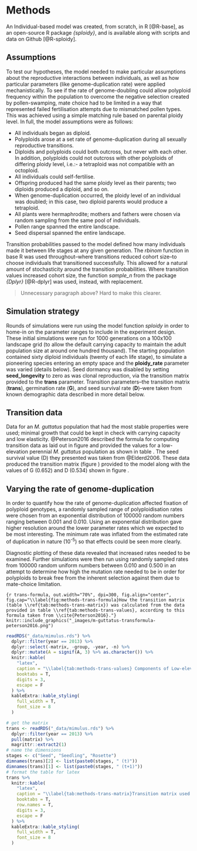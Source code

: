 # Methods {#methods}

An Individual-based model was created, from scratch, in R [@R-base], as an open-source R package *{sploidy}*, and is available along with scripts and data on Github [@R-sploidy].

## Assumptions {#methods-model-assumptions}

To test our hypotheses, the model needed to make particular assumptions about the reproductive interactions between individuals, as well as how particular parameters (like genome-duplication rate) were applied mechanistically. To see if the rate of genome-doubling could allow polyploid frequency within the population to overcome the negative selection created by pollen-swamping, mate choice had to be limited in a way that represented failed fertilisation attempts due to mismatched pollen types. This was achieved using a simple matching rule based on parental ploidy level. In full, the model assumptions were as follows:

- All individuals began as diploid.
- Polyploids arose at a set rate of genome-duplication during all sexually reproductive transitions.
- Diploids and polyploids could both outcross, but never with each other. In addition, polyploids could not outcross with other polyploids of differing ploidy level, i.e.:- a tetraploid was not compatible with an octoploid. 
- All individuals could self-fertilise.
- Offspring produced had the same ploidy level as their parents; two diploids produced a diploid, and so on.
- When genome-duplication occurred, the ploidy level of an individual was doubled; in this case, two diploid parents would produce a tetraploid.
- All plants were hermaphrodite; mothers and fathers were chosen via random sampling from the same pool of individuals.
- Pollen range spanned the entire landscape.
- Seed dispersal spanned the entire landscape.

Transition probabilities passed to the model defined how many individuals made it between life stages at any given generation. The *rbinom* function in base R was used throughout--where transitions reduced cohort size--to choose individuals that transitioned successfully. This allowed for a natural amount of stochasticity around the transition probabilities. Where transition values increased cohort size, the function *sample_n* from the package *{Dplyr}* [@R-dplyr] was used, instead, with replacement. 

>Unnecessary paragraph above? Hard to make this clearer.

## Simulation strategy {#methods-model-sims}

Rounds of simulations were run using the model function *sploidy* in order to home-in on the parameter ranges to include in the experiment design. These initial simulations were run for 1000 generations on a 100x100 landscape grid (to allow the default carrying capacity to maintain the adult population size at around one hundred thousand). The starting population contained sixty diploid individuals (twenty of each life stage), to simulate a pioneering species entering an empty space and the **ploidy_rate** parameter was varied (details below). Seed dormancy was disabled by setting **seed_longevity** to zero as was clonal reproduction, via the transition matrix provided to the **trans** parameter. Transition parameters--the transition matrix (**trans**), germination rate (**G**), and seed survival rate (**D**)--were taken from known demographic data described in more detail below. 

## Transition data {#methods-model-sims-trans}

Data for an *M. guttatus* population that had the most stable properties were used; minimal growth that could be kept in check with carrying capacity and low elasticity. @Peterson2016 described the formula for computing transition data as laid out in figure \ref{fig:methods-trans-formula} and provided the values for a low-elevation perennial *M. guttatus* population as shown in table \ref{tab:methods-trans-values}. The seed survival value (D) they presented was taken from @Elderd2006. These data produced the transition matrix (figure \ref{tab:methods-trans-matrix}) provided to the model along with the values of G (0.652) and D (0.534) shown in figure \ref{tab:methods-trans-values}. 

## Varying the rate of genome-duplication

In order to quantify how the rate of genome-duplication affected fixation of polyploid genotypes, a randomly sampled range of polyploidisation rates were chosen from an exponential distribution of 100000 random numbers ranging between 0.001 and 0.010. Using an exponential distribution gave higher resolution around the lower parameter rates which we expected to be most interesting. The minimum rate was inflated from the estimated rate of duplication in nature (10^-5^) so that effects could be seen more clearly.

Diagnostic plotting of these data revealed that increased rates needed to be examined. Further simulations were then run using randomly sampled rates from 100000 random uniform numbers between 0.010 and 0.500 in an attempt to determine how high the mutation rate needed to be in order for polyploids to break free from the inherent selection against them due to mate-choice limitation.

```{r trans-formula, out.width="70%", dpi=300, fig.align="center", fig.cap="\\label{fig:methods-trans-formula}How the transition matrix (table \\ref{tab:methods-trans-matrix}) was calculated from the data provided in table \\ref{tab:methods-trans-values}, according to this formula taken from \\cite{Peterson2016}."}
knitr::include_graphics("_images/m-guttatus-transformula-peterson2016.png")
```

```r
readRDS("_data/mimulus.rds") %>%
  dplyr::filter(year == 2013) %>% 
  dplyr::select(-matrix, -group, -year, -n) %>%
  dplyr::mutate(A = signif(A, 3) %>% as.character()) %>%
  knitr::kable(
    "latex",
    caption = "\\label{tab:methods-trans-values} Components of Low-elevation perennial \\textit{Erythranthe guttata} (previously: \\textit{Mimulus guttatus}) life-cycle transition. Seed survival (D) is a general value taken from \\cite{Elderd2006}. All other components taken from \\cite{Peterson2016} who recorded values specific to that \\textit{E. guttata} population in the year 2013 (N = 77). G = germination rate, O = ovule number per flower, F = flower production, S = winter survival, R = rosette production, A = proportional recruitment success of ovules relative to rosettes.",
    booktabs = T,
    digits = 3,
    escape = F
  ) %>% 
  kableExtra::kable_styling(
    full_width = T,
    font_size = 8
  )
```

```r
# get the matrix
trans <- readRDS("_data/mimulus.rds") %>%
  dplyr::filter(year == 2013) %>%
  pull(matrix) %>%
  magrittr::extract2(1)
# name the dimensions
stages <- c("Seed", "Seedling", "Rosette")
dimnames(trans)[2] <- list(paste0(stages, " (t)"))
dimnames(trans)[1] <- list(paste0(stages, " (t+1)"))
# format the table for latex
trans %>%
  knitr::kable(
    "latex",
    caption = "\\label{tab:methods-trans-matrix}Transition matrix used for the model, based on the formula shown in \\ref{fig:methods-trans-formula} and the data from figure \\ref{tab:methods-trans-values}.",
    booktabs = T,
    row.names = T,
    digits = 3,
    escape = F
  ) %>% 
  kableExtra::kable_styling(
    full_width = T,
    font_size = 8
  )
```
